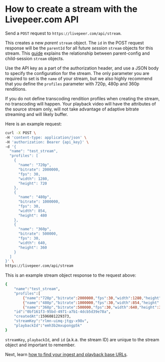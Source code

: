 
<DocsLayout title="How to create a stream - Livepeer.com" description="How to create a stream with the Livepeer.com API">

# How to create a stream with the Livepeer.com API

Send a `POST` request to `https://livepeer.com/api/stream`.

This creates a new *parent* `stream` object. The `id` in the POST request response will be the `parentId` for all future *session* `stream` objects for this stream. This [guide](/docs/guides/api/parent-streams-and-sessions) explains the relationship between parent-config and child-session `stream` objects.

Use the API key as a part of the authorization header, and use a JSON body to
specify the configuration for the stream. The only parameter you are required to
set is the `name` of your stream, but we also highly recommend that you define
the `profiles` parameter with 720p, 480p and 360p renditions.

If you do not define transcoding rendition profiles when creating the stream, no
transcoding will happen. Your playback video will have the attributes of the
source stream only, will not take advantage of adaptive bitrate streaming and
will likely buffer.

Here is an example request:

```bash
curl -X POST \
-H 'content-type: application/json' \
-H 'authorization: Bearer {api_key}' \
-d '{
  "name": "test_stream",
  "profiles": [
    {
      "name": "720p",
      "bitrate": 2000000,
      "fps": 30,
      "width": 1280,
      "height": 720
    },
    {
      "name": "480p",
      "bitrate": 1000000,
      "fps": 30,
      "width": 854,
      "height": 480
    },
    {
      "name": "360p",
      "bitrate": 500000,
      "fps": 30,
      "width": 640,
      "height": 360
    }
  ]
}' \
https://livepeer.com/api/stream
```

This is an example stream object response to the request above:

```bash
{
    "name":"test_stream",
    "profiles":[
        {"name":"720p","bitrate":2000000,"fps":30,"width":1280,"height":720},
        {"name":"480p","bitrate":1000000,"fps":30,"width":854,"height":480}],
        {"name":"360p","bitrate":500000,"fps":30,"width":640,"height":360}],
    "id":"0bf161f3-95bd-4971-a7b1-4dcb5d39e78a",
    "createdAt":1596081229373,
    "streamKey":"rlmn-uimq-jtgy-x98v",
    "playbackId":"emh3b2mxupongp5k"
}
```

`streamKey`, `playbackId`, and `id` (a.k.a. the stream ID) are unique to the
stream object and important to remember.

Next, learn
[how to find your ingest and playback base URLs](/docs/guides/api/base-urls).

</DocsLayout>
